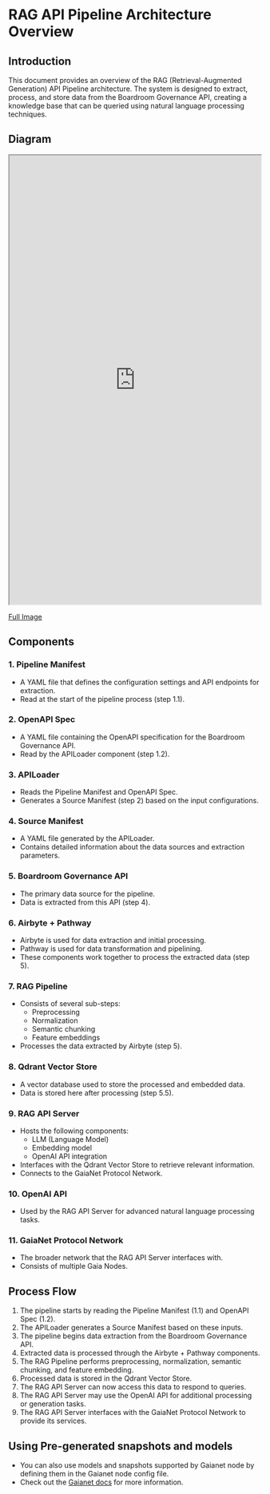 # RAG API Pipeline Architecture Overview

## Introduction

This document provides an overview of the RAG (Retrieval-Augmented Generation) API Pipeline architecture. The system is designed to extract, process, and store data from the Boardroom Governance API, creating a knowledge base that can be queried using natural language processing techniques.


## Diagram

<iframe src="https://mermaid.live/view#pako:eNplVF1vozAQ_CuWXy8l4SPQoNNJiZqmVZM2Ou7pnD44eAOogJEx7eWa_PdbQ0lzqSUke3Z2Zz22eaexFEBDmihepeTXbFMSHHWz7YBpprZ7DWxDP2bkG1lznb7x_YY-d2Qz1iu2zirIsxLIipfZDmr9TK6ufhxsyyYKuDiQ6ZJN1_dLyQWos9SniD1VUGKIRBXEfZZzyvqkTpdt0MGSCZSguIYDiVYsko2KgRS98GdGtGozXMyoNVf6QH5OFww_0rd7RjawYXstWyos_jBjD6V8y0EkQGa8Pqc_zD7YTs_GAl0YSnFhJIYiUK-g0Eqj0263Bf7zcblcMfxIgaeSn5s0ve9cujeZZ4H5is2LLQiRlcmXrItmZgs2k1wJJWVBFhK1S16ib6ai2Up_2h27d2NsjcgOuG4UEOilDp8b6tgfZvhIjkpe1anUXzgXy8UjW_CMP4ImayW1jGVOcPEm1cvzRQL5btpbPHbw3S27a5LE7PiWx4C9WyhtLtYXyZP_S0hOPrRG2wxFY6jrc_cddsM1J5E5znPcZfM_2tiVt4eWxX0Ua9IBLUAVPBP4jN4NvKE6hQI2NMSp4OplQzflEXm80TLalzENtWpgQJVskpSGO57XuGoqgRf6JuPYcXGBzkWGPZ3AvH1ENHynel-1zzerNQrEstxlicEblSOcal3V4XBowlaS6bTZWrEshnUmUnwN6evEH_qOf80dF_zA5WPXFfHWnlzvHM_eiWBkO5wejwMKrf6q-1e0v4wBrXj5G2_SqSlcG-U_NPS8seU7I8_3XMcbjQN_PKB7GrquhdBoPPa8IJg49gQL_20rjKxrN_B8Z-Lb2Ebg-sHxHxjOZcQ"
width="100%"
height="900px" >
</iframe>

[Full Image](https://res.cloudinary.com/dwx9alovg/image/upload/v1725856208/rag-pipeline/toms0dzpmfbrmuw87xmd.png)

## Components

### 1. Pipeline Manifest

- A YAML file that defines the configuration settings and API endpoints for extraction.
- Read at the start of the pipeline process (step 1.1).

### 2. OpenAPI Spec

- A YAML file containing the OpenAPI specification for the Boardroom Governance API.
- Read by the APILoader component (step 1.2).

### 3. APILoader

- Reads the Pipeline Manifest and OpenAPI Spec.
- Generates a Source Manifest (step 2) based on the input configurations.

### 4. Source Manifest

- A YAML file generated by the APILoader.
- Contains detailed information about the data sources and extraction parameters.

### 5. Boardroom Governance API

- The primary data source for the pipeline.
- Data is extracted from this API (step 4).

### 6. Airbyte + Pathway

- Airbyte is used for data extraction and initial processing.
- Pathway is used for data transformation and pipelining.
- These components work together to process the extracted data (step 5).

### 7. RAG Pipeline

- Consists of several sub-steps:
  - Preprocessing
  - Normalization
  - Semantic chunking
  - Feature embeddings
- Processes the data extracted by Airbyte (step 5).

### 8. Qdrant Vector Store

- A vector database used to store the processed and embedded data.
- Data is stored here after processing (step 5.5).

### 9. RAG API Server

- Hosts the following components:
  - LLM (Language Model)
  - Embedding model
  - OpenAI API integration
- Interfaces with the Qdrant Vector Store to retrieve relevant information.
- Connects to the GaiaNet Protocol Network.

### 10. OpenAI API

- Used by the RAG API Server for advanced natural language processing tasks.

### 11. GaiaNet Protocol Network

- The broader network that the RAG API Server interfaces with.
- Consists of multiple Gaia Nodes.

## Process Flow

1. The pipeline starts by reading the Pipeline Manifest (1.1) and OpenAPI Spec (1.2).
2. The APILoader generates a Source Manifest based on these inputs.
3. The pipeline begins data extraction from the Boardroom Governance API.
4. Extracted data is processed through the Airbyte + Pathway components.
5. The RAG Pipeline performs preprocessing, normalization, semantic chunking, and feature embedding.
6. Processed data is stored in the Qdrant Vector Store.
7. The RAG API Server can now access this data to respond to queries.
8. The RAG API Server may use the OpenAI API for additional processing or generation tasks.
9. The RAG API Server interfaces with the GaiaNet Protocol Network to provide its services.

## Using Pre-generated snapshots and models
 - You can also use models and snapshots supported by Gaianet node by defining them in the Gaianet node config file.
 - Check out the [Gaianet docs](http://docs.gaianet.ai) for more information.
